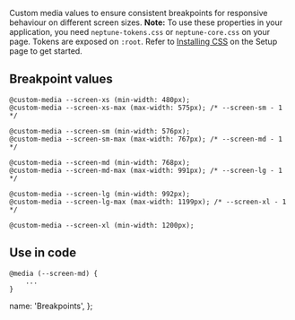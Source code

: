 Custom media values to ensure consistent breakpoints for responsive behaviour on different screen sizes. **Note:** To use these properties in your application, you need `neptune-tokens.css` or `neptune-core.css` on your page. Tokens are exposed on `:root`. Refer to [Installing CSS](/about/Setup#installing-css) on the Setup page to get started.

## Breakpoint values

```
@custom-media --screen-xs (min-width: 480px);
@custom-media --screen-xs-max (max-width: 575px); /* --screen-sm - 1 */

@custom-media --screen-sm (min-width: 576px);
@custom-media --screen-sm-max (max-width: 767px); /* --screen-md - 1 */

@custom-media --screen-md (min-width: 768px);
@custom-media --screen-md-max (max-width: 991px); /* --screen-lg - 1 */

@custom-media --screen-lg (min-width: 992px);
@custom-media --screen-lg-max (max-width: 1199px); /* --screen-xl - 1 */

@custom-media --screen-xl (min-width: 1200px);
```

## Use in code

```
@media (--screen-md) {
    ...
}
```

  name: 'Breakpoints',
};
